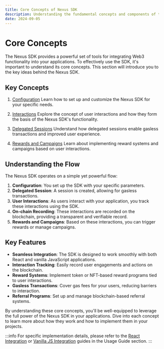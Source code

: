 ```yaml
---
title: Core Concepts of Nexus SDK
description: Understanding the fundamental concepts and components of the Nexus SDK
date: 2024-09-05
---
```


# Core Concepts

The Nexus SDK provides a powerful set of tools for integrating Web3 functionality into your applications. To effectively use the SDK, it's important to understand its core concepts. This section will introduce you to the key ideas behind the Nexus SDK.

## Key Concepts

1. [Configuration](/nexus-sdk/core-concepts/configuration)
Learn how to set up and customize the Nexus SDK for your specific needs.

2. [Interactions](/nexus-sdk/core-concepts/interactions)
Explore the concept of user interactions and how they form the basis of the Nexus SDK's functionality.

3. [Delegated Sessions](/nexus-sdk/core-concepts/delegated-sessions)
Understand how delegated sessions enable gasless transactions and improved user experience.

4. [Rewards and Campaigns](/nexus-sdk/core-concepts/rewards-and-campaigns)
Learn about implementing reward systems and campaigns based on user interactions.

## Understanding the Flow

The Nexus SDK operates on a simple yet powerful flow:

1. **Configuration**: You set up the SDK with your specific parameters.
2. **Delegated Session**: A session is created, allowing for gasless transactions.
3. **User Interactions**: As users interact with your application, you track these interactions using the SDK.
4. **On-chain Recording**: These interactions are recorded on the blockchain, providing a transparent and verifiable record.
5. **Rewards and Campaigns**: Based on these interactions, you can trigger rewards or manage campaigns.

## Key Features

- **Seamless Integration**: The SDK is designed to work smoothly with both React and vanilla JavaScript applications.
- **Interaction Tracking**: Easily record user engagements and actions on the blockchain.
- **Reward Systems**: Implement token or NFT-based reward programs tied to user interactions.
- **Gasless Transactions**: Cover gas fees for your users, reducing barriers to interaction.
- **Referral Programs**: Set up and manage blockchain-based referral systems.

By understanding these core concepts, you'll be well-equipped to leverage the full power of the Nexus SDK in your applications. Dive into each concept to learn more about how they work and how to implement them in your projects.

:::info
For specific implementation details, please refer to the [React Integration](/nexus-sdk/usage-guide/react-integration) or [Vanilla JS Integration](/nexus-sdk/usage-guide/vanilla-js-integration) guides in the Usage Guide section.
:::
